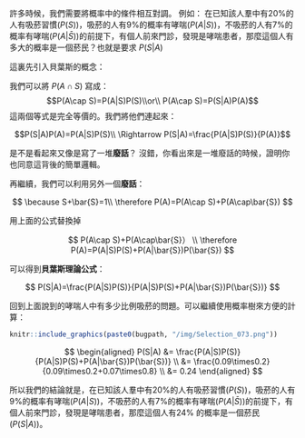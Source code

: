 許多時候，我們需要將概率中的條件相互對調。
例如：
在已知該人羣中有20%的人有吸菸習慣($P(S)$)，吸菸的人有9%的概率有哮喘($P(A|S)$)，不吸菸的人有7%的概率有哮喘($P(A|\bar{S})$)的前提下，有個人前來門診，發現是哮喘患者，那麼這個人有多大的概率是一個菸民？也就是要求 $P(S|A)$

這裏先引入貝葉斯的概念：

我們可以將 $P(A\cap S)$ 寫成：
$$P(A\cap S)=P(A|S)P(S)\\or\\
P(A\cap S)=P(S|A)P(A)$$
這兩個等式是完全等價的。我們將他們連起來：

$$P(S|A)P(A)=P(A|S)P(S)\\
\Rightarrow P(S|A)=\frac{P(A|S)P(S)}{P(A)}$$

是不是看起來又像是寫了一堆**廢話**？
沒錯，你看出來是一堆廢話的時候，證明你也同意這背後的簡單邏輯。

再繼續，我們可以利用另外一個**廢話**：

$$
\because S+\bar{S}=1\\ 
\therefore P(A)=P(A\cap S)+P(A\cap\bar{S})
$$

用上面的公式替換掉 

$$
P(A\cap S)+P(A\cap\bar{S}） \\
\therefore P(A)=P(A|S)P(S)+P(A|\bar{S})P(\bar{S})
$$

可以得到**貝葉斯理論公式**：

$$
P(S|A)=\frac{P(A|S)P(S)}{P(A|S)P(S)+P(A|\bar{S})P(\bar{S})}
$$

回到上面說到的哮喘人中有多少比例吸菸的問題。可以繼續使用概率樹來方便的計算：

```r
knitr::include_graphics(paste0(bugpath, "/img/Selection_073.png"))
```


$$
\begin{aligned}
P(S|A) &= \frac{P(A|S)P(S)}{P(A|S)P(S)+P(A|\bar{S})P(\bar{S})} \\
        &= \frac{0.09\times0.2}{0.09\times0.2+0.07\times0.8} \\
        &= 0.24
\end{aligned}
$$


所以我們的結論就是，在已知該人羣中有20%的人有吸菸習慣($P(S)$)，吸菸的人有9%的概率有哮喘($P(A|S)$)，不吸菸的人有7%的概率有哮喘($P(A|\bar{S})$)的前提下，有個人前來門診，發現是哮喘患者，那麼這個人有24% 的概率是一個菸民($P(S|A)$)。


